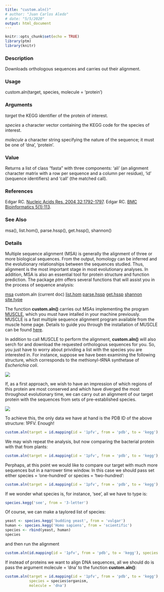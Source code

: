 ```yaml
---
title: "custom.aln()"
# author: "Juan Carlos Aledo"
# date: "5/5/2020"
output: html_document
---
```


```r
knitr::opts_chunk$set(echo = TRUE)
library(ptm)
library(knitr)
```

### Description
Downloads orthologous sequences and carries out their alignment.

### Usage
custom.aln(target, species, molecule = 'protein')

### Arguments
_target_	the KEGG identifier of the protein of interest.

_species_  a character vector containing the KEGG code for the species of interest.

_molecule_ a character string specifying the nature of the sequence; it must be one of 'dna', 'protein'.


### Value

Returns a list of class "fasta" with three components: 'ali' (an alignment character matrix with a row per sequence and a column per residue), 'id' (sequence identifiers) and 'call' (the matched call).

### References
Edgar RC. [Nucleic Acids Res. 2004 32:1792-1797](https://www.ncbi.nlm.nih.gov/pmc/articles/PMC390337/).
Edgar RC. [BMC Bioinformatics 5(1):113](https://www.ncbi.nlm.nih.gov/pmc/articles/PMC517706/).

### See Also
msa(), list.hom(), parse.hssp(), get.hssp(), shannon()

### Details

Multiple sequence alignment (MSA) is generally the alignment of three or more biological sequences. From the output, homology can be inferred and the evolutionary relationships between the sequences studied. Thus, alignment is the most important stage in most evolutionary analyses. In addition, MSA is also an essential tool for protein structure and function prediction. The package _ptm_ offers several functions that will assist you in the process of sequence analysis:

[msa](/msa)
custom.aln (current doc)
[list.hom](/list.hom)
[parse.hssp](/parse.hssp)
[get.hssp](/get.hssp)
[shannon](/shannon)
[site.type](/site.type)

The function **custom.aln()** carries out MSAs implementing the program [MUSCLE](https://www.drive5.com/muscle/), which you must have intalled in your machine previously. MUSCLE is a fast multiple sequence alignment program available from the muscle home page. Details to guide you through the installation of MUSCLE can be found [here](/installing).

In addition to call MUSCLE to perform the alignment, **custom.aln()** will also serch for and download the requested orthologous sequences for you. So, you just have to worry about prividing a list with the species you are interested in. For instance, suppose we have been examining the following structure, which corresponds to the methionyl-tRNA synthetase of _Escherichia coli_. 

![](./Met_tRNA_synthetase.png)

If, as a first approach, we wish to have an impression of which regions of this protein are most conserved and which have diverged the most throughout evolutionary time, we can carry out an alignment of our target protein with the sequences from sets of pre-established species.

![](./species.png)

To achieve this, the only data we have at hand is the PDB ID of the above structure: 1PFV. Enough!


```r
custom.aln(target = id.mapping(id = '1pfv', from = 'pdb', to = 'kegg'), species = 'vertebrates')
```

We may wish repeat the analysis, but now comparing the bacterial protein with that from plants:

```r
custom.aln(target = id.mapping(id = '1pfv', from = 'pdb', to = 'kegg'), species = 'plants')
```

Perphaps, at this point we would like to compare our target with much more sequences but in a narrower time window. In this case we should pass set either species = 'one-hundred' or species = 'two-hundred':

```r
custom.aln(target = id.mapping(id = '1pfv', from = 'pdb', to = 'kegg'), species = 'one-hundred')
```

If we wonder what species is, for instance, 'see', all we have to type is:

```r
species.kegg('see', from = '3-letter')
```

Of course, we can make a taylored list of species:

```r
yeast <- species.kegg('budding yeast', from = 'vulgar')
human <- species.kegg('Homo sapiens', from = 'scientific')
species <- rbind(yeast, human)
species
```

and then run the alignment

```r
custom.aln(id.mapping(id = '1pfv', from = 'pdb', to = 'kegg'), species = species$organism)
```

If instead of proteins we want to align DNA sequences, all we should do is pass the argument molecule = 'dna' to the function **custom.aln()**:

```r
custom.aln(target = id.mapping(id = '1pfv', from = 'pdb', to = 'kegg'), 
           species = species$organism,
           molecule = 'dna')
```





